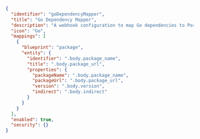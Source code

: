 ```json showLineNumbers
{
  "identifier": "goDependencyMapper",
  "title": "Go Dependency Mapper",
  "description": "A webhook configuration to map Go dependencies to Port",
  "icon": "Go",
  "mappings": [
    {
      "blueprint": "package",
      "entity": {
        "identifier": ".body.package_name",
        "title": ".body.package_url",
        "properties": {
          "packageName": ".body.package_name",
          "packageUrl": ".body.package_url",
          "version": ".body.version",
          "indirect": ".body.indirect"
        }
      }
    }
  ],
  "enabled": true,
  "security": {}
}
```

